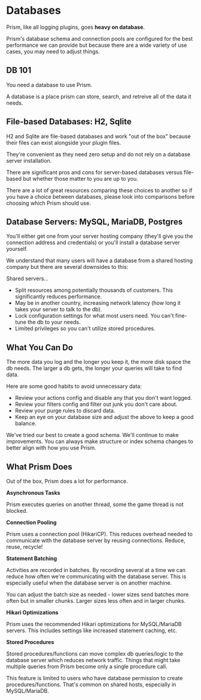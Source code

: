 
# Databases

Prism, like all logging plugins, goes **heavy on database**. 

Prism's database schema and connection pools are configured for the best performance we can provide but because there are a wide variety of use cases, you may need to adjust things.

## DB 101

You need a database to use Prism.

A database is a place prism can store, search, and retreive all of the data it needs.

## File-based Databases: H2, Sqlite

H2 and Sqlite are file-based databases and work "out of the box" because their files can exist alongside your plugin files.

They're convenient as they need zero setup and do not rely on a database server installation.

There are significant pros and cons for server-based databases versus file-based but whether those matter to you are up to you.

There are a lot of great resources comparing these choices to another so if you have a choice between databases, please look into comparisons before choosing which Prism should use.

## Database Servers: MySQL, MariaDB, Postgres

You'll either get one from your server hosting company (they'll give you the connection address and credentials) or you'll install a database server yourself.

We understand that many users will have a database from a shared hosting company but there are several downsides to this:

Shared servers...

- Split resources among potentially thousands of customers. This significantly reduces performance.
- May be in another country, increasing network latency (how long it takes your server to talk to the db).
- Lock configuration settings for what most users need. You can't fine-tune the db to your needs.
- Limited privileges so you can't utilize stored procedures.

## What You Can Do

The more data you log and the longer you keep it, the more disk space the db needs. The larger a db gets, the longer your queries will take to find data.

Here are some good habits to avoid unnecessary data:

- Review your actions config and disable any that you don't want logged.
- Review your filters config and filter out junk you don't care about.
- Review your purge rules to discard data.
- Keep an eye on your database size and adjust the above to keep a good balance.

We've tried our best to create a good schema. We'll continue to make improvements. You can always make structure or index schema changes to better align with how you use Prism.

## What Prism Does

Out of the box, Prism does a lot for performance.

**Asynchronous Tasks**

Prism executes queries on another thread, some the game thread is not blocked.

**Connection Pooling**

Prism uses a connection pool (HikariCP). This reduces overhead needed to communicate with the database server by reusing connections. Reduce, reuse, recycle!

**Statement Batching**

Activities are recorded in batches. By recording several at a time we can reduce how often we're communicating with the database server. This is especially useful when the database server is on another machine.

You can adjust the batch size as needed - lower sizes send batches more often but in smaller chunks. Larger sizes less often and in larger chunks.

**Hikari Optimizations**

Prism uses the recommended Hikari optimizations for MySQL/MariaDB servers. This includes settings like increased statement caching, etc.

**Stored Procedures**

Stored procedures/functions can move complex db queries/logic to the database server which reduces network traffic. Things that might take multiple queries from Prism become only a single procedure call.

<Callout type='info'>This feature is limited to users who have database permission to create procedures/functions. That's common on shared hosts, especially in MySQL/MariaDB.</Callout>

